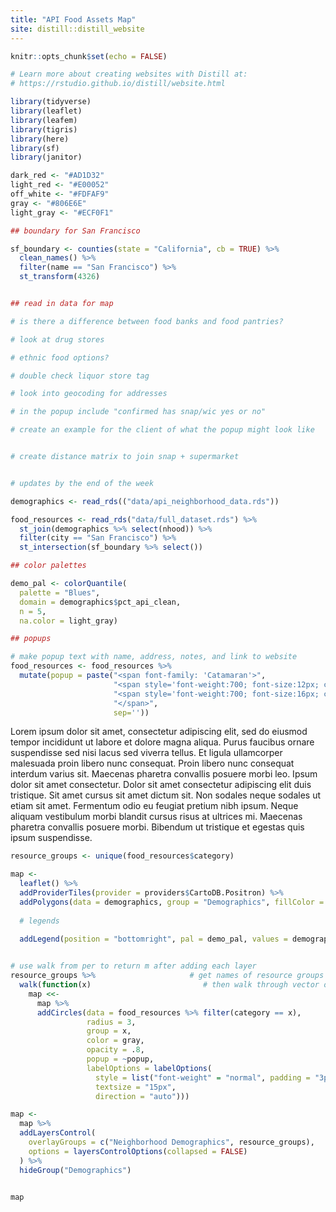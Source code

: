 ```yaml
---
title: "API Food Assets Map"
site: distill::distill_website
---
```


```r
knitr::opts_chunk$set(echo = FALSE)

# Learn more about creating websites with Distill at:
# https://rstudio.github.io/distill/website.html

```

```r
library(tidyverse)
library(leaflet)
library(leafem)
library(tigris)
library(here)
library(sf)
library(janitor)
```

```r
dark_red <- "#AD1D32"
light_red <- "#E00052"
off_white <- "#FDFAF9"
gray <- "#806E6E"
light_gray <- "#ECF0F1"
```

```r
## boundary for San Francisco

sf_boundary <- counties(state = "California", cb = TRUE) %>%
  clean_names() %>%
  filter(name == "San Francisco") %>%
  st_transform(4326)


## read in data for map

# is there a difference between food banks and food pantries?

# look at drug stores

# ethnic food options?

# double check liquor store tag

# look into geocoding for addresses

# in the popup include "confirmed has snap/wic yes or no"

# create an example for the client of what the popup might look like


# create distance matrix to join snap + supermarket


# updates by the end of the week

demographics <- read_rds(("data/api_neighborhood_data.rds"))

food_resources <- read_rds("data/full_dataset.rds") %>%
  st_join(demographics %>% select(nhood)) %>%
  filter(city == "San Francisco") %>%
  st_intersection(sf_boundary %>% select())

```



```r

## color palettes

demo_pal <- colorQuantile(
  palette = "Blues",
  domain = demographics$pct_api_clean,
  n = 5,
  na.color = light_gray)

## popups

# make popup text with name, address, notes, and link to website
food_resources <- food_resources %>% 
  mutate(popup = paste("<span font-family: 'Catamaran'>",
                       "<span style='font-weight:700; font-size:12px; color: #6B7280;'>", category,"</span>", "<br/>",
                       "<span style='font-weight:700; font-size:16px; color: #111827'>", name,"</span>", "<br/>",
                       "</span>",
                       sep=''))

```

Lorem ipsum dolor sit amet, consectetur adipiscing elit, sed do eiusmod tempor incididunt ut labore et dolore magna aliqua. Purus faucibus ornare suspendisse sed nisi lacus sed viverra tellus. Et ligula ullamcorper malesuada proin libero nunc consequat. Proin libero nunc consequat interdum varius sit. Maecenas pharetra convallis posuere morbi leo. Ipsum dolor sit amet consectetur. Dolor sit amet consectetur adipiscing elit duis tristique. Sit amet cursus sit amet dictum sit. Non sodales neque sodales ut etiam sit amet. Fermentum odio eu feugiat pretium nibh ipsum. Neque aliquam vestibulum morbi blandit cursus risus at ultrices mi. Maecenas pharetra convallis posuere morbi. Bibendum ut tristique et egestas quis ipsum suspendisse.

```r
resource_groups <- unique(food_resources$category)

map <- 
  leaflet() %>% 
  addProviderTiles(provider = providers$CartoDB.Positron) %>%
  addPolygons(data = demographics, group = "Demographics", fillColor = ~demo_pal(pct_api_clean), color = gray, weight = 1, fillOpacity = .8) %>%
  
  # legends
  
  addLegend(position = "bottomright", pal = demo_pal, values = demographics$pct_api_clean, opacity = .8, title = "% Asian or Pacific Islander<br>ACS 2019 (5-year)", group = "Neighborhood Demographics") 


# use walk from per to return m after adding each layer
resource_groups %>%                     # get names of resource groups
  walk(function(x)                         # then walk through vector of names one at a time
    map <<- 
      map %>% 
      addCircles(data = food_resources %>% filter(category == x),
                 radius = 3,
                 group = x,
                 color = gray,
                 opacity = .8,
                 popup = ~popup,
                 labelOptions = labelOptions(
                   style = list("font-weight" = "normal", padding = "3px 8px", "color" = gray),
                   textsize = "15px",
                   direction = "auto")))

map <- 
  map %>% 
  addLayersControl(
    overlayGroups = c("Neighborhood Demographics", resource_groups),
    options = layersControlOptions(collapsed = FALSE)
  ) %>%
  hideGroup("Demographics")


map


```

